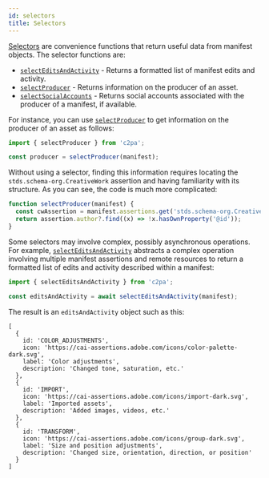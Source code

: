 ```yaml
---
id: selectors
title: Selectors
---
```


[Selectors](https://github.com/contentauth/c2pa-js/tree/main/packages/c2pa/src/selectors) are convenience functions that return useful data from manifest objects. The selector functions are:

- [`selectEditsAndActivity`](../../js-sdk/api/c2pa.selecteditsandactivity) - Returns a formatted list of manifest edits and activity.
- [`selectProducer`](../../js-sdk/api/c2pa.selectproducer) - Returns information on the producer of an asset.
- [`selectSocialAccounts`](../../js-sdk/api/c2pa.selectsocialaccounts) - Returns social accounts associated with the producer of a manifest, if available.

For instance, you can use [`selectProducer`](../../js-sdk/api/c2pa.selectproducer) to get information on the producer of an asset as follows:

```typescript
import { selectProducer } from 'c2pa';

const producer = selectProducer(manifest);
```

Without using a selector, finding this information requires locating the `stds.schema-org.CreativeWork` assertion and having familiarity with its structure. As you can see, the code is much more complicated:

```typescript
function selectProducer(manifest) {
  const cwAssertion = manifest.assertions.get('stds.schema-org.CreativeWork');
  return assertion.author?.find((x) => !x.hasOwnProperty('@id'));
}
```

Some selectors may involve complex, possibly asynchronous operations. For example, [`selectEditsAndActivity`](../../js-sdk/api/c2pa.selecteditsandactivity) abstracts a complex operation involving multiple manifest assertions and remote resources to return a formatted list of edits and activity described within a manifest:

```typescript
import { selectEditsAndActivity } from 'c2pa';

const editsAndActivity = await selectEditsAndActivity(manifest);
```

The result is an `editsAndActivity` object such as this:

```
[
  {
    id: 'COLOR_ADJUSTMENTS',
    icon: 'https://cai-assertions.adobe.com/icons/color-palette-dark.svg',
    label: 'Color adjustments',
    description: 'Changed tone, saturation, etc.'
  },
  {
    id: 'IMPORT',
    icon: 'https://cai-assertions.adobe.com/icons/import-dark.svg',
    label: 'Imported assets',
    description: 'Added images, videos, etc.'
  },
  {
    id: 'TRANSFORM',
    icon: 'https://cai-assertions.adobe.com/icons/group-dark.svg',
    label: 'Size and position adjustments',
    description: 'Changed size, orientation, direction, or position'
  }
]
```
